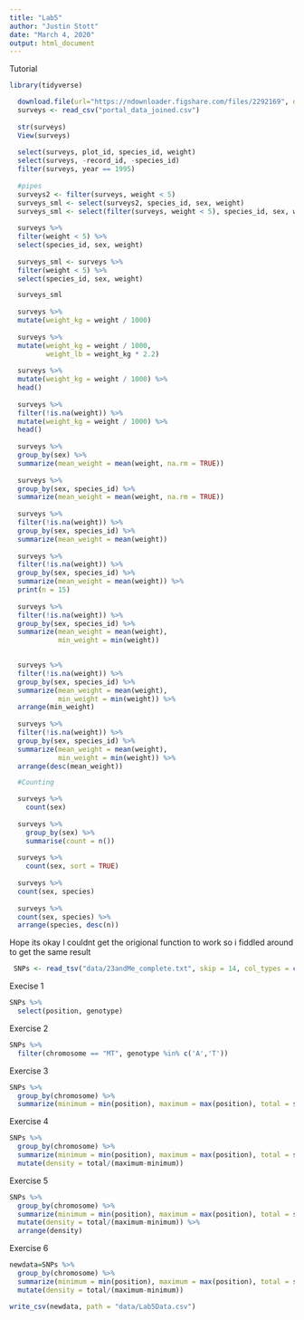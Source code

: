 ```yaml
---
title: "Lab5"
author: "Justin Stott"
date: "March 4, 2020"
output: html_document
---
```



Tutorial
```r
library(tidyverse)

  download.file(url="https://ndownloader.figshare.com/files/2292169", destfile = "portal_data_joined.csv")
  surveys <- read_csv("portal_data_joined.csv")
  
  str(surveys)
  View(surveys)
  
  select(surveys, plot_id, species_id, weight)
  select(surveys, -record_id, -species_id)
  filter(surveys, year == 1995)
  
  #pipes
  surveys2 <- filter(surveys, weight < 5)
  surveys_sml <- select(surveys2, species_id, sex, weight)
  surveys_sml <- select(filter(surveys, weight < 5), species_id, sex, weight)
  
  surveys %>%
  filter(weight < 5) %>%
  select(species_id, sex, weight)
  
  surveys_sml <- surveys %>%
  filter(weight < 5) %>%
  select(species_id, sex, weight)

  surveys_sml
  
  surveys %>%
  mutate(weight_kg = weight / 1000)
  
  surveys %>%
  mutate(weight_kg = weight / 1000,
         weight_lb = weight_kg * 2.2)
  
  surveys %>%
  mutate(weight_kg = weight / 1000) %>%
  head()
  
  surveys %>%
  filter(!is.na(weight)) %>%
  mutate(weight_kg = weight / 1000) %>%
  head()
  
  surveys %>%
  group_by(sex) %>%
  summarize(mean_weight = mean(weight, na.rm = TRUE))
  
  surveys %>%
  group_by(sex, species_id) %>%
  summarize(mean_weight = mean(weight, na.rm = TRUE))
  
  surveys %>%
  filter(!is.na(weight)) %>%
  group_by(sex, species_id) %>%
  summarize(mean_weight = mean(weight))
  
  surveys %>%
  filter(!is.na(weight)) %>%
  group_by(sex, species_id) %>%
  summarize(mean_weight = mean(weight)) %>%
  print(n = 15)
  
  surveys %>%
  filter(!is.na(weight)) %>%
  group_by(sex, species_id) %>%
  summarize(mean_weight = mean(weight),
            min_weight = min(weight))

  
  surveys %>%
  filter(!is.na(weight)) %>%
  group_by(sex, species_id) %>%
  summarize(mean_weight = mean(weight),
            min_weight = min(weight)) %>%
  arrange(min_weight)
  
  surveys %>%
  filter(!is.na(weight)) %>%
  group_by(sex, species_id) %>%
  summarize(mean_weight = mean(weight),
            min_weight = min(weight)) %>%
  arrange(desc(mean_weight))

  #Counting

  surveys %>%
    count(sex) 
  
  surveys %>%
    group_by(sex) %>%
    summarise(count = n())
  
  surveys %>%
    count(sex, sort = TRUE) 
  
  surveys %>%
  count(sex, species) 
  
  surveys %>%
  count(sex, species) %>%
  arrange(species, desc(n))
```
Hope its okay I couldnt get the origional function to work so i fiddled around to get the same result
```r
 SNPs <- read_tsv("data/23andMe_complete.txt", skip = 14, col_types = cols(chromosome = col_factor()))

```

Execise 1
```r
SNPs %>% 
  select(position, genotype) 
```

Exercise 2 
```r
SNPs %>% 
  filter(chromosome == "MT", genotype %in% c('A','T'))

```

Exercise 3 
```r
SNPs %>% 
  group_by(chromosome) %>% 
  summarize(minimum = min(position), maximum = max(position), total = sum(position))
```

Exercise 4
```r
SNPs %>% 
  group_by(chromosome) %>% 
  summarize(minimum = min(position), maximum = max(position), total = sum(position)) %>% 
  mutate(density = total/(maximum-minimum))
```

Exercise 5
```r
SNPs %>% 
  group_by(chromosome) %>% 
  summarize(minimum = min(position), maximum = max(position), total = sum(position)) %>% 
  mutate(density = total/(maximum-minimum)) %>% 
  arrange(density)
```

Exercise 6
```r
newdata=SNPs %>% 
  group_by(chromosome) %>% 
  summarize(minimum = min(position), maximum = max(position), total = sum(position)) %>% 
  mutate(density = total/(maximum-minimum))

write_csv(newdata, path = "data/Lab5Data.csv")
```



